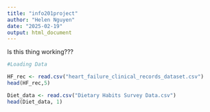 ```yaml
---
title: "info201project"
author: "Helen Nguyen"
date: "2025-02-19"
output: html_document
---
```

Is this thing working???

```r
#Loading Data

HF_rec <- read.csv("heart_failure_clinical_records_dataset.csv")
head(HF_rec,5)

Diet_data <- read.csv("Dietary Habits Survey Data.csv")
head(Diet_data, 1)

```
